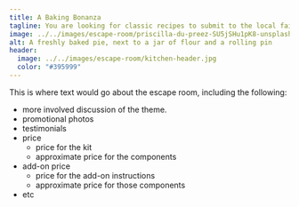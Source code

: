 ```yaml
---
title: A Baking Bonanza
tagline: You are looking for classic recipes to submit to the local fair. Will you find them in time to win the blue ribbon?
image: ../../images/escape-room/priscilla-du-preez-SU5jSHu1pK8-unsplash.jpg
alt: A freshly baked pie, next to a jar of flour and a rolling pin
header:
  image: ../../images/escape-room/kitchen-header.jpg
  color: "#395999"
---
```


This is where text would go about the escape room, including the following:
* more involved discussion of the theme.
* promotional photos
* testimonials
* price
    * price for the kit
    * approximate price for the components
* add-on price
    * price for the add-on instructions
    * approximate price for those components
* etc